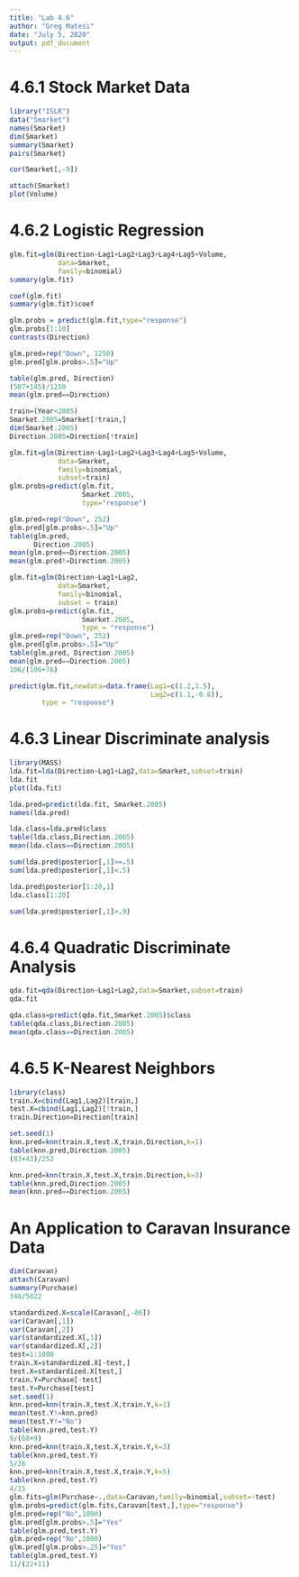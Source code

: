 ```yaml
---
title: "Lab 4.6"
author: "Greg Matesi"
date: "July 5, 2020"
output: pdf_document
---
```

# 4.6.1 Stock Market Data

```r
library("ISLR")
data("Smarket")
names(Smarket)
dim(Smarket)
summary(Smarket)
pairs(Smarket)
```

```r
cor(Smarket[,-9])
```

```r
attach(Smarket)
plot(Volume)
```
# 4.6.2 Logistic Regression

```r
glm.fit=glm(Direction~Lag1+Lag2+Lag3+Lag4+Lag5+Volume,
            data=Smarket, 
            family=binomial)
summary(glm.fit)
```

```r
coef(glm.fit)
summary(glm.fit)$coef
```

```r
glm.probs = predict(glm.fit,type="response")
glm.probs[1:10]
contrasts(Direction)
```

```r
glm.pred=rep("Down", 1250)
glm.pred[glm.probs>.5]="Up"
```

```r
table(glm.pred, Direction)
(507+145)/1250
mean(glm.pred==Direction)
```

```r
train=(Year<2005)
Smarket.2005=Smarket[!train,]
dim(Smarket.2005)
Direction.2005=Direction[!train]
```

```r
glm.fit=glm(Direction~Lag1+Lag2+Lag3+Lag4+Lag5+Volume,
            data=Smarket,
            family=binomial,
            subset=train)
glm.probs=predict(glm.fit,
                  Smarket.2005,
                  type="response")
```

```r
glm.pred=rep("Down", 252)
glm.pred[glm.probs>.5]="Up"
table(glm.pred, 
      Direction.2005)
mean(glm.pred==Direction.2005)
mean(glm.pred!=Direction.2005)
```

```r
glm.fit=glm(Direction~Lag1+Lag2,
            data=Smarket,
            family=binomial,
            subset = train)
glm.probs=predict(glm.fit,
                  Smarket.2005,
                  type = "response")
glm.pred=rep("Down", 252)
glm.pred[glm.probs>.5]="Up"
table(glm.pred, Direction.2005)
mean(glm.pred==Direction.2005)
106/(106+76)
```

```r
predict(glm.fit,newdata=data.frame(Lag1=c(1.2,1.5),
                                   Lag2=c(1.1,-0.8)),
        type = "response")
```

# 4.6.3 Linear Discriminate analysis

```r
library(MASS)
lda.fit=lda(Direction~Lag1+Lag2,data=Smarket,subset=train)
lda.fit
plot(lda.fit)
```

```r
lda.pred=predict(lda.fit, Smarket.2005)
names(lda.pred)
```

```r
lda.class=lda.pred$class
table(lda.class,Direction.2005)
mean(lda.class==Direction.2005)
```

```r
sum(lda.pred$posterior[,1]>=.5)
sum(lda.pred$posterior[,1]<.5)
```

```r
lda.pred$posterior[1:20,1]
lda.class[1:20]
```

```r
sum(lda.pred$posterior[,1]>.9)
```

# 4.6.4 Quadratic Discriminate Analysis

```r
qda.fit=qda(Direction~Lag1+Lag2,data=Smarket,subset=train)
qda.fit
```

```r
qda.class=predict(qda.fit,Smarket.2005)$class
table(qda.class,Direction.2005)
mean(qda.class==Direction.2005)
```

# 4.6.5 K-Nearest Neighbors

```r
library(class)
train.X=cbind(Lag1,Lag2)[train,]
test.X=cbind(Lag1,Lag2)[!train,]
train.Direction=Direction[train]
```

```r
set.seed(1)
knn.pred=knn(train.X,test.X,train.Direction,k=1)
table(knn.pred,Direction.2005)
(83+43)/252
```

```r
knn.pred=knn(train.X,test.X,train.Direction,k=3)
table(knn.pred,Direction.2005)
mean(knn.pred==Direction.2005)
```

# An Application to Caravan Insurance Data

```r
dim(Caravan)
attach(Caravan)
summary(Purchase)
348/5822
```

```r

standardized.X=scale(Caravan[,-86])
var(Caravan[,1])
var(Caravan[,2])
var(standardized.X[,1])
var(standardized.X[,2])
test=1:1000
train.X=standardized.X[-test,]
test.X=standardized.X[test,]
train.Y=Purchase[-test]
test.Y=Purchase[test]
set.seed(1)
knn.pred=knn(train.X,test.X,train.Y,k=1)
mean(test.Y!=knn.pred)
mean(test.Y!="No")
table(knn.pred,test.Y)
9/(68+9)
knn.pred=knn(train.X,test.X,train.Y,k=3)
table(knn.pred,test.Y)
5/26
knn.pred=knn(train.X,test.X,train.Y,k=5)
table(knn.pred,test.Y)
4/15
glm.fits=glm(Purchase~.,data=Caravan,family=binomial,subset=-test)
glm.probs=predict(glm.fits,Caravan[test,],type="response")
glm.pred=rep("No",1000)
glm.pred[glm.probs>.5]="Yes"
table(glm.pred,test.Y)
glm.pred=rep("No",1000)
glm.pred[glm.probs>.25]="Yes"
table(glm.pred,test.Y)
11/(22+11)
```